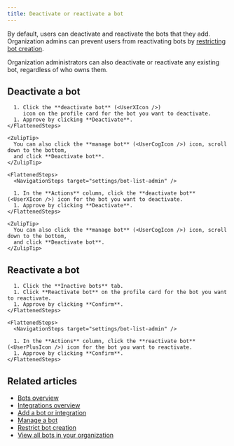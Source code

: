 ```yaml
---
title: Deactivate or reactivate a bot
---
```



By default, users can deactivate and reactivate the bots that they
add. Organization admins can prevent users from reactivating bots by
[restricting bot creation](/help/restrict-bot-creation).

Organization administrators can also deactivate or reactivate any existing
bot, regardless of who owns them.

## Deactivate a bot

<Tabs>
  <TabItem label="Via personal settings">
    <FlattenedSteps>
      <NavigationSteps target="settings/your-bots" />

      1. Click the **deactivate bot** (<UserXIcon />)
         icon on the profile card for the bot you want to deactivate.
      1. Approve by clicking **Deactivate**.
    </FlattenedSteps>

    <ZulipTip>
      You can also click the **manage bot** (<UserCogIcon />) icon, scroll down to the bottom,
      and click **Deactivate bot**.
    </ZulipTip>
  </TabItem>

  <TabItem label="Via organization settings">
    <AdminOnly />

    <FlattenedSteps>
      <NavigationSteps target="settings/bot-list-admin" />

      1. In the **Actions** column, click the **deactivate bot** (<UserXIcon />) icon for the bot you want to deactivate.
      1. Approve by clicking **Deactivate**.
    </FlattenedSteps>

    <ZulipTip>
      You can also click the **manage bot** (<UserCogIcon />) icon, scroll down to the bottom,
      and click **Deactivate bot**.
    </ZulipTip>
  </TabItem>
</Tabs>

## Reactivate a bot

<Tabs>
  <TabItem label="Via personal settings">
    <FlattenedSteps>
      <NavigationSteps target="settings/your-bots" />

      1. Click the **Inactive bots** tab.
      1. Click **Reactivate bot** on the profile card for the bot you want to reactivate.
      1. Approve by clicking **Confirm**.
    </FlattenedSteps>
  </TabItem>

  <TabItem label="Via organization settings">
    <AdminOnly />

    <FlattenedSteps>
      <NavigationSteps target="settings/bot-list-admin" />

      1. In the **Actions** column, click the **reactivate bot** (<UserPlusIcon />) icon for the bot you want to reactivate.
      1. Approve by clicking **Confirm**.
    </FlattenedSteps>
  </TabItem>
</Tabs>

## Related articles

* [Bots overview](/help/bots-overview)
* [Integrations overview](/help/integrations-overview)
* [Add a bot or integration](/help/add-a-bot-or-integration)
* [Manage a bot](/help/manage-a-bot)
* [Restrict bot creation](/help/restrict-bot-creation)
* [View all bots in your organization](/help/view-all-bots-in-your-organization)
